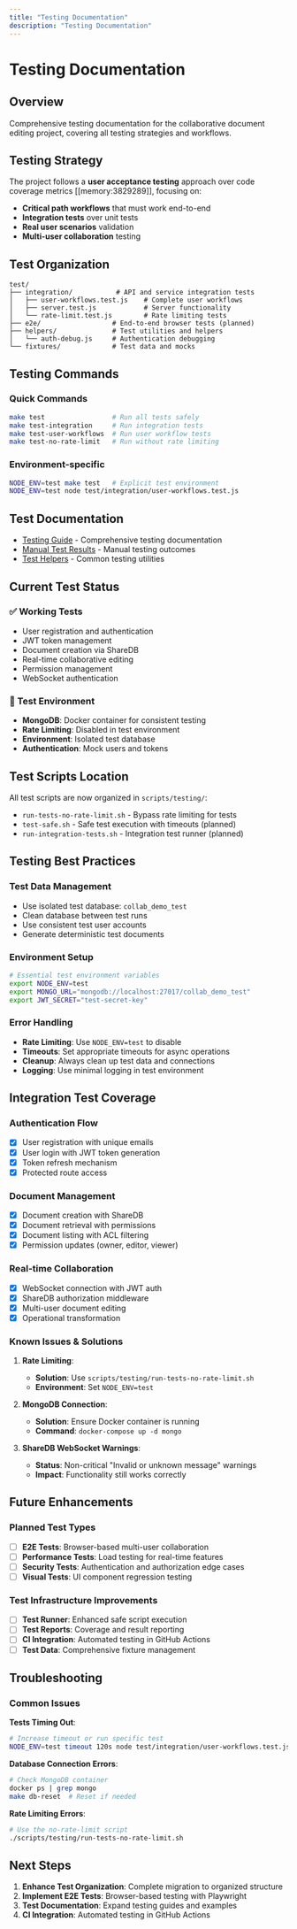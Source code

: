 ```yaml
---
title: "Testing Documentation"
description: "Testing Documentation"
---
```


# Testing Documentation

## Overview

Comprehensive testing documentation for the collaborative document editing project, covering all testing strategies and workflows.

## Testing Strategy

The project follows a **user acceptance testing** approach over code coverage metrics [[memory:3829289]], focusing on:

- **Critical path workflows** that must work end-to-end
- **Integration tests** over unit tests
- **Real user scenarios** validation
- **Multi-user collaboration** testing

## Test Organization

```
test/
├── integration/           # API and service integration tests
│   ├── user-workflows.test.js    # Complete user workflows
│   ├── server.test.js            # Server functionality
│   └── rate-limit.test.js        # Rate limiting tests
├── e2e/                  # End-to-end browser tests (planned)
├── helpers/              # Test utilities and helpers
│   └── auth-debug.js     # Authentication debugging
└── fixtures/             # Test data and mocks
```

## Testing Commands

### Quick Commands

```bash
make test                 # Run all tests safely
make test-integration     # Run integration tests
make test-user-workflows  # Run user workflow tests
make test-no-rate-limit   # Run without rate limiting
```

### Environment-specific

```bash
NODE_ENV=test make test   # Explicit test environment
NODE_ENV=test node test/integration/user-workflows.test.js
```

## Test Documentation

- [Testing Guide](testing-guide) - Comprehensive testing documentation
- [Manual Test Results](manual-test-results) - Manual testing outcomes
- [Test Helpers](/appendix/test-helpers) - Common testing utilities

## Current Test Status

### ✅ Working Tests

- User registration and authentication
- JWT token management
- Document creation via ShareDB
- Real-time collaborative editing
- Permission management
- WebSocket authentication

### 🔧 Test Environment

- **MongoDB**: Docker container for consistent testing
- **Rate Limiting**: Disabled in test environment
- **Environment**: Isolated test database
- **Authentication**: Mock users and tokens

## Test Scripts Location

All test scripts are now organized in `scripts/testing/`:

- `run-tests-no-rate-limit.sh` - Bypass rate limiting for tests
- `test-safe.sh` - Safe test execution with timeouts (planned)
- `run-integration-tests.sh` - Integration test runner (planned)

## Testing Best Practices

### Test Data Management

- Use isolated test database: `collab_demo_test`
- Clean database between test runs
- Use consistent test user accounts
- Generate deterministic test documents

### Environment Setup

```bash
# Essential test environment variables
export NODE_ENV=test
export MONGO_URL="mongodb://localhost:27017/collab_demo_test"
export JWT_SECRET="test-secret-key"
```

### Error Handling

- **Rate Limiting**: Use `NODE_ENV=test` to disable
- **Timeouts**: Set appropriate timeouts for async operations
- **Cleanup**: Always clean up test data and connections
- **Logging**: Use minimal logging in test environment

## Integration Test Coverage

### Authentication Flow

- [x] User registration with unique emails
- [x] User login with JWT token generation
- [x] Token refresh mechanism
- [x] Protected route access

### Document Management

- [x] Document creation with ShareDB
- [x] Document retrieval with permissions
- [x] Document listing with ACL filtering
- [x] Permission updates (owner, editor, viewer)

### Real-time Collaboration

- [x] WebSocket connection with JWT auth
- [x] ShareDB authorization middleware
- [x] Multi-user document editing
- [x] Operational transformation

### Known Issues & Solutions

1. **Rate Limiting**:
   - **Solution**: Use `scripts/testing/run-tests-no-rate-limit.sh`
   - **Environment**: Set `NODE_ENV=test`

2. **MongoDB Connection**:
   - **Solution**: Ensure Docker container is running
   - **Command**: `docker-compose up -d mongo`

3. **ShareDB WebSocket Warnings**:
   - **Status**: Non-critical "Invalid or unknown message" warnings
   - **Impact**: Functionality still works correctly

## Future Enhancements

### Planned Test Types

- [ ] **E2E Tests**: Browser-based multi-user collaboration
- [ ] **Performance Tests**: Load testing for real-time features
- [ ] **Security Tests**: Authentication and authorization edge cases
- [ ] **Visual Tests**: UI component regression testing

### Test Infrastructure Improvements

- [ ] **Test Runner**: Enhanced safe script execution
- [ ] **Test Reports**: Coverage and result reporting
- [ ] **CI Integration**: Automated testing in GitHub Actions
- [ ] **Test Data**: Comprehensive fixture management

## Troubleshooting

### Common Issues

**Tests Timing Out**:

```bash
# Increase timeout or run specific test
NODE_ENV=test timeout 120s node test/integration/user-workflows.test.js
```

**Database Connection Errors**:

```bash
# Check MongoDB container
docker ps | grep mongo
make db-reset  # Reset if needed
```

**Rate Limiting Errors**:

```bash
# Use the no-rate-limit script
./scripts/testing/run-tests-no-rate-limit.sh
```

## Next Steps

1. **Enhance Test Organization**: Complete migration to organized structure
2. **Implement E2E Tests**: Browser-based testing with Playwright
3. **Test Documentation**: Expand testing guides and examples
4. **CI Integration**: Automated testing in GitHub Actions
